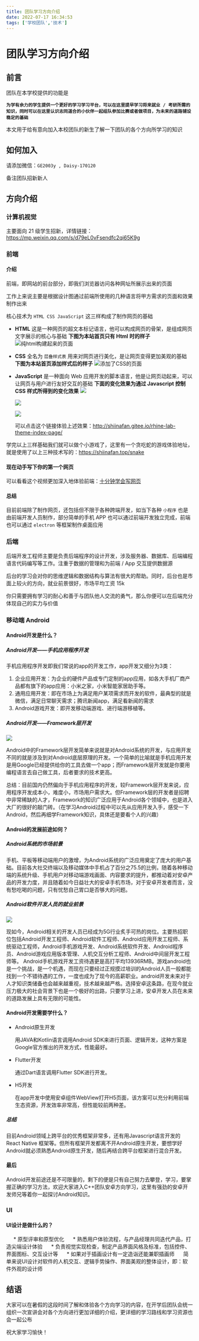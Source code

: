 ```yaml
---
title: 团队学习方向介绍
date: 2022-07-17 16:34:53
tags: ['学校团队','技术']
---
```



# 团队学习方向介绍

## 前言

团队在本学校提供的功能是 

**`为学有余力的学生提供一个更好的学习学习平台，可以在这里提早学习将来就业 / 考研所需的知识，同时可以在这里认识志同道合的小伙伴一起组队参加比赛或者做项目，为未来的道路铺设稳定的基础`**

本文用于给有意向加入本校团队的新生了解一下团队的各个方向所学习的知识

## 如何加入

请添加微信：`GE2003y , Daisy-170120`

备注团队招新新人

## 方向介绍

### 计算机视觉

主要面向 21 级学生招新，详情链接：https://mp.weixin.qq.com/s/d79eL0vFsendfc2qi65K9g

### 前端

#### 介绍

前端，即网站的前台部分，即我们浏览器访问各种网址所展示出来的页面

工作上来说主要是根据设计图通过前端所使用的几种语言将甲方需求的页面和效果制作出来

核心技术为 `HTML CSS JavaScript` 这三样构成了制作网页的基础

- **HTML**
  这是一种网页的超文本标记语言，他可以构成网页的骨架，是组成网页文字展示的核心与基础
  **下图为本站首页只有 Html 时的样子**
  ![纯html构建起来的页面](Web1.webp)
- **CSS**
  全名为 `层叠样式表` 用来对网页进行美化，是让网页变得更加美观的基础
  **下图为本站首页添加样式后的样子**
  ![添加了CSS的页面](Web2.webp)
- **JavaScript**
  是一种面向 Web 应用开发的脚本语言，他是让网页动起来，可以让网页与用户进行友好交互的基础
  **下面的变化效果为通过 Javascript 控制 CSS 样式所得到的变化效果**
  ![](unactive.webp)

  ![](preload.webp)

  ![](done.webp)

  可以点击这个链接体验上述效果：http://shiinafan.gitee.io/rhine-lab-theme-index-page/

学完以上三样基础我们就可以做个小游戏了，这里有一个贪吃蛇的游戏体验地址，就是使用了以上三种技术写的：https://shiinafan.top/snake

#### 现在动手写下你的第一个网页

可以看看这个视频更加深入地体验前端：[十分钟学会写网页](https://www.bilibili.com/video/BV1hY411j7UM)

#### 总结

目前前端除了制作网页，还包括但不限于各种跨端开发，如当下各种 `小程序` 也是由前端开发人员制作，部分简单的手机 APP 也可以通过前端开发独立完成，前端也可以通过 `electron` 等框架制作桌面应用

### 后端

后端开发工程师主要是负责后端程序的设计开发，涉及服务器、数据库、后端编程语言代码编写等工作。注重于数据的管理和为前端 / App 交互提供数据源

后台的学习会对你的思维逻辑和数据结构与算法有很大的帮助。同时，后台也是市面上较火的方向，就业前景很好，市场平均工资 15k 

你只需要拥有学习的耐心和善于与团队他人交流的勇气，那么你便可以在后端充分体现自己的实力与价值

### 移动端 Android

#### Android开发是什么？

##### Android开发——手机应用程序开发



手机应用程序开发即我们常说的app的开发工作，app开发又细分为3类：

1. 企业应用开发：为企业的硬件产品或专门定制的app应用，如各大手机厂商产品都有旗下的app应用：小米之家，小米智能家居助手等。
2. 通用应用开发：即在市场上为满足用户某项需求而开发的软件，最典型的就是微信，满足日常聊天需求；腾讯新闻app，满足看新闻的需求
3. Android游戏开发：即开发移动端游戏、进行端游移植等。

##### Android开发——Framework层开发

<div class='tac'>
<Image src={import('./Android/2.jpg')} />
</div>

Android中的Framework层开发简单来说就是对Android系统的开发，与应用开发不同的就是涉及到对Android底层原理的开发。一个简单的比喻就是手机应用开发是用Google已经提供给你的工具去做一个app；而Framework层开发就是你要用编程语言去自己做工具，后者要求的技术更高。

总结：目前国内仍然偏向于手机应用程序的开发，较Framework层开发来说，应用程序开发成本小，难度小，市场用户需求大。但Framework层的开发者是招聘中非常稀缺的人才，Framework的知识广泛应用于Android各个领域中，也是进入大厂的很好的敲门砖。（在学习Android过程中可以先从应用开发入手，感受一下Android，然后再细学Framework知识，具体还是要看个人的兴趣）

#### Android的发展前途如何？

##### Android系统的市场前景

手机、平板等移动端用户的激增，为Android系统的广泛应用奠定了庞大的用户基础。目前各大社交终端以及移动媒体中手机占了百分之75.5的比例，随着各种移动端的系统升级、手机用户对移动端游戏画面、内容要求的提升，都推动着对安卓产品的开发力度，并且随着如今日益壮大的安卓手机市场，对于安卓开发者而言，没有愁吃喝的问题，只有忧愁自己胃口是否够大的问题。

##### Android软件开发人员的就业前景

<div class='tac'>
<Image src={import('./Android/3.jpg')} />
</div>

现如今，Android相关的开发人员已经成为5G行业炙手可热的岗位。主要热招职位包括Android开发工程师、Android软件工程师、Android应用开发工程师、系统驱动工程师，Android手机游戏开发、Android系统软件开发、Android程序员、Android游戏应用版本管理、人机交互分析工程师、Android中间层开发工程师等。 Android手机游戏开发工资待遇更是高打平均13936RMB。游戏android也是一个挑战，是一个机遇，而现在只要经过正规摸过培训的Android人员一般都能找到一个不错待遇的工作，一度也成为了现今的高薪职业。android开发未来对于人才知识类储备也会越来越重视，技术越来越严格。选择安卓这条路，在现今就业压力极大的社会背景下也是一个极好的出路，只要学习上进，安卓开发人员在未来的道路发展上具有无限的可能性。

#### Android开发需要学什么？
- Android原生开发

  用JAVA和Kotlin语言调用Android SDK来进行页面、逻辑开发，这种方案是Google官方推出的开发方式，性能最好。

- Flutter开发

  通过Dart语言调用Flutter SDK进行开发。

- H5开发

  在app开发中使用安卓组件WebView打开H5页面，该方案可以充分利用前端生态资源，开发效率非常高，但性能较前两种差。
  
##### 总结

目前Android领域上跨平台的优秀框架非常多，还有用Javascript语言开发的 React Native 框架等。但所有框架开发都离不开Android原生开发，要想学好Android就必须熟悉Android原生开发，随后再结合跨平台框架进行混合开发。

#### 最后
Android开发前途还是不可限量的，剩下的便是只有自己努力去攀登，学习，要掌握正确的学习方法，欢迎大家进入C++团队安卓方向学习，这里有强劲的安卓开发师兄等着你一起探讨Android知识。

### UI

#### UI设计是做什么的？
     * 原型评审和原型优化
     * 熟悉用户体验流程，与产品经理共同迭代产品，打造尖端设计体验
     * 负责视觉实现检查，制定产品界面风格及标准，包括控件、界面图标、交互设计等
     * 如果对于插画设计有一定造诣还能兼职插画师
     简单来说UI设计对软件的人机交互、逻辑手势操作、界面美观的整体设计，即：软件外观的设计师

## 结语

大家可以在暑假的这段时间了解和体验各个方向学习的内容，在开学后团队会统一组织一次宣讲会对各个方向进行更加详细的介绍，更详细的学习路线和学习资源也会一起公布

祝大家学习愉快！